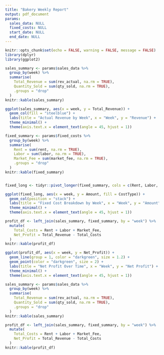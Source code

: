 ```yaml
---
title: "Bakery Weekly Report"
output: pdf_document
params:
  sales_data: NULL
  fixed_costs: NULL
  start_date: NULL
  end_date: NULL
---
```


```r
knitr::opts_chunk$set(echo = FALSE, warning = FALSE, message = FALSE)
library(dplyr)
library(ggplot2)

```

```r
sales_summary <- params$sales_data %>%
  group_by(week) %>%
  summarise(
    Total_Revenue = sum(rev_actual, na.rm = TRUE),
    Quantity_Sold = sum(qty_sold, na.rm = TRUE),
    .groups = "drop"
  )
knitr::kable(sales_summary)

```

```r
ggplot(sales_summary, aes(x = week, y = Total_Revenue)) +
  geom_col(fill = "steelblue") +
  labs(title = "Actual Revenue by Week", x = "Week", y = "Revenue") +
  theme_minimal() +
  theme(axis.text.x = element_text(angle = 45, hjust = 1))

```

```r
fixed_summary <- params$fixed_costs %>%
  group_by(week) %>%
  summarise(
    Rent = sum(rent, na.rm = TRUE),
    Labor = sum(labor, na.rm = TRUE),
    Market_Fee = sum(market_fee, na.rm = TRUE),
    .groups = "drop"
  )
knitr::kable(fixed_summary)



```

```r
fixed_long <- tidyr::pivot_longer(fixed_summary, cols = c(Rent, Labor, Market_Fee), names_to = "CostType", values_to = "Amount")

ggplot(fixed_long, aes(x = week, y = Amount, fill = CostType)) +
  geom_col(position = "stack") +
  labs(title = "Fixed Cost Breakdown by Week", x = "Week", y = "Amount") +
  theme_minimal() +
  theme(axis.text.x = element_text(angle = 45, hjust = 1))

```


```r
profit_df <- left_join(sales_summary, fixed_summary, by = "week") %>%
  mutate(
    Total_Costs = Rent + Labor + Market_Fee,
    Net_Profit = Total_Revenue - Total_Costs
  )
knitr::kable(profit_df)
```

```r
ggplot(profit_df, aes(x = week, y = Net_Profit)) +
  geom_line(group = 1, color = "darkgreen", size = 1.2) +
  geom_point(color = "darkgreen", size = 2) +
  labs(title = "Net Profit Over Time", x = "Week", y = "Net Profit") +
  theme_minimal() +
  theme(axis.text.x = element_text(angle = 45, hjust = 1))

```

```r
sales_summary <- params$sales_data %>%
  group_by(week) %>%
  summarise(
    Total_Revenue = sum(rev_actual, na.rm = TRUE),
    Quantity_Sold = sum(qty_sold, na.rm = TRUE),
    .groups = "drop"
  )
knitr::kable(sales_summary)

```

```r

profit_df <- left_join(sales_summary, fixed_summary, by = "week") %>%
  mutate(
    Total_Costs = Rent + Labor + Market_Fee,
    Net_Profit = Total_Revenue - Total_Costs
  )
knitr::kable(profit_df)

```

